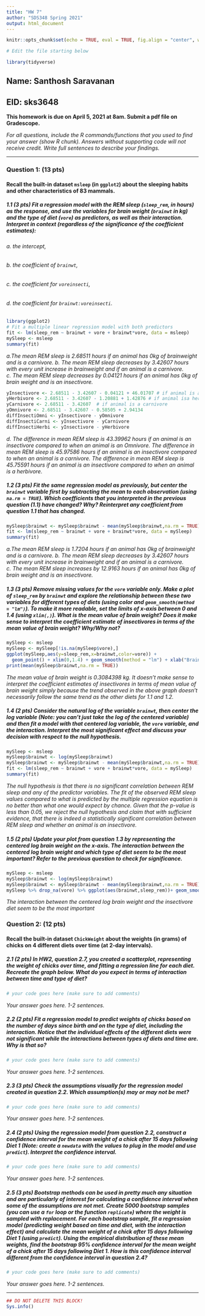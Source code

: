 ```yaml
---
title: "HW 7"
author: "SDS348 Spring 2021"
output: html_document
---
```


```r
knitr::opts_chunk$set(echo = TRUE, eval = TRUE, fig.align = "center", warning = F, message = F, R.options=list(max.print=100))

# Edit the file starting below

library(tidyverse)
```

## Name: Santhosh Saravanan
## EID: sks3648

**This homework is due on April 5, 2021 at 8am. Submit a pdf file on Gradescope.**

*For all questions, include the R commands/functions that you used to find your answer (show R chunk). Answers without supporting code will not receive credit. Write full sentences to describe your findings.*

------------------------------------------------------------------------

### Question 1: (13 pts)

#### Recall the built-in dataset `msleep` (in `ggplot2`) about the sleeping habits and other characteristics of 83 mammals.

##### 1.1 (3 pts) Fit a regression model with the REM sleep (`sleep_rem`, in hours) as the response, and use the variables for brain weight (`brainwt` in kg) and the type of diet (`vore`) as predictors, as well as their interaction. Interpret **in context** (regardless of the significance of the coefficient estimates):
###### a. the intercept,   
###### b. the coefficient of `brainwt`,   
###### c. the coefficient for `voreinsecti`,  
###### d. the coefficient for `brainwt:voreinsecti`.
```r
library(ggplot2)
# Fit a multiple linear regression model with both predictors
fit <- lm(sleep_rem ~ brainwt + vore + brainwt*vore, data = msleep)
mySleep <- msleep
summary(fit)

```


*a.The mean REM sleep is 2.68511 hours if an animal has 0kg of brainweight and is a carnivore.*
*b. The mean REM sleep decreases by 3.42607 hours with every unit increase in brainweight and if an animal is a carnivore.*
*c. The mean REM sleep decreases by 0.04121 hours if an animal has 0kg of brain weight and is an insectivore.* 
```r
yInsectivore <- 2.68511 - 3.42607 - 0.04121 + 46.01707 # if animal is an insectivore
yHerbivore <- 2.68511 - 3.42607 - 1.20881 + 1.42876 # if animal isa herbivore
yCarnivore <- 2.68511 - 3.42607  # if animal is a carnivore
yOmnivore <- 2.68511 - 3.42607 - 0.58505 + 2.94134
diffInsectiOmni <- yInsectivore - yOmnivore
diffInsectiCarni <- yInsectivore - yCarnivore
diffInsectiHerbi <- yInsectivore - yHerbivore
```
*d. The difference in mean REM sleep is 43.39962 hours if an animal is an insectivore compared to when an animal is an Omnivore. The difference in mean REM sleep is 45.97586 hours if an animal is an insectivore compared to when an animal is a carnivore. The difference in mean REM sleep is 45.75591 hours if an animal is an insectivore compared to when an animal is a herbivore.*

##### 1.2 (3 pts) Fit the same regression model as previously, but center the `brainwt` variable first by subtracting the mean to each observation (using `na.rm = TRUE`). Which coefficients that you interpreted in the previous question (1.1) have changed? Why? Reinterpret any coefficient from question 1.1 that has changed.

```r
mySleep$brainwt <- mySleep$brainwt - mean(mySleep$brainwt,na.rm = TRUE)
fit <- lm(sleep_rem ~ brainwt + vore + brainwt*vore, data = mySleep)
summary(fit)

```

*a.The mean REM sleep is 1.7204 hours if an animal has 0kg of brainweight and is a carnivore.*
*b. The mean REM sleep decreases by 3.42607 hours with every unit increase in brainweight and if an animal is a carnivore.*
*c. The mean REM sleep increases by 12.9163 hours if an animal has 0kg of brain weight and is an insectivore.* 


##### 1.3 (3 pts) Remove missing values for the `vore` variable only. Make a plot of `sleep_rem` by `brainwt` and explore the relationship between these two variables for different types of diets (using color and `geom_smooth(method = "lm")`). To make it more readable, set the limits of x-axis between 0 and 1.4 (using `xlim(,)`). What is the mean value of brain weight? Does it make sense to interpret the coefficient estimate of insectivores in terms of the mean value of brain weight? Why/Why not?

```r
mySleep <- msleep
mySleep <- mySleep[!is.na(mySleep$vore),]
ggplot(mySleep,aes(y=sleep_rem,x=brainwt,color=vore)) + 
  geom_point() + xlim(0,1.4) + geom_smooth(method = "lm") + xlab("Brain weight (kg)") + ylab("REM Sleep (hours)")
print(mean(mySleep$brainwt,na.rm = TRUE))
```

*The mean value of brain weight is 0.3084398 kg. It doesn't make sense to interpret the coefficient estimates of insectivores in terms of mean value of brain weight simply because the trend observed in the above graph doesn't  necessarily follow the same trend as the other diets for 1.1 and 1.2.*

##### 1.4 (2 pts) Consider the natural log of the variable `brainwt`, then center the log variable (*Note: you can’t just take the log of the centered variable*) and then fit a model with that centered log variable, the `vore` variable, and the interaction. Interpret the most significant effect and discuss your decision with respect to the null hypothesis.

```r
mySleep <- msleep
mySleep$brainwt <- log(mySleep$brainwt)
mySleep$brainwt <- mySleep$brainwt - mean(mySleep$brainwt,na.rm = TRUE)
fit <- lm(sleep_rem ~ brainwt + vore + brainwt*vore, data = mySleep)
summary(fit)

```

*The null hypothesis is that there is no significant correlation between REM sleep and any of the predictor variables. The fit of the observed REM sleep values compared to what is predicted by the multiple regression equation is no better than what one would expect by chance.*
*Given that the p-value is less than 0.05, we reject the null hypothesis and claim that with sufficient evidence, that there is indeed a statistically significant correlation between REM sleep and whether an animal is an insectivore.*


##### 1.5 (2 pts) Update your plot from question 1.3 by representing the centered log brain weight on the x-axis. The interaction between the centered log brain weight and which type of diet seem to be the most important? Refer to the previous question to check for significance.

```r
mySleep <- msleep
mySleep$brainwt <- log(mySleep$brainwt)
mySleep$brainwt <- mySleep$brainwt - mean(mySleep$brainwt,na.rm = TRUE)
mySleep %>% drop_na(vore) %>% ggplot(aes(brainwt,sleep_rem))+ geom_smooth(aes(col=vore),method="lm")
```

*The interaction between the centered log brain weight and the insectivore diet seem to be the most important*


### Question 2: (12 pts)

#### Recall the built-in dataset `ChickWeight` about the weights (in grams) of chicks on 4 different diets over time (at 2-day intervals).


##### 2.1 (2 pts) In HW2, question 2.7, you created a scatterplot, representing the weight of chicks over time, and fitting a regression line for each diet. Recreate the graph below. What do you expect in terms of interaction between time and type of diet?

```r
# your code goes here (make sure to add comments)
```

*Your answer goes here. 1-2 sentences.*


##### 2.2 (2 pts) Fit a regression model to predict weights of chicks based on the number of days since birth and on the type of diet, including the interaction. Notice that the individual effects of the different diets were not significant while the interactions between types of diets and time are. Why is that so?

```r
# your code goes here (make sure to add comments)
```

*Your answer goes here. 1-2 sentences.*


##### 2.3 (3 pts) Check the assumptions visually for the regression model created in question 2.2. Which assumption(s) may or may not be met?

```r
# your code goes here (make sure to add comments) 
```

*Your answer goes here. 1-2 sentences.*


##### 2.4 (2 pts) Using the regression model from question 2.2, construct a confidence interval for the mean weight of a chick after 15 days following Diet 1 (Note: create a `newdata` with the values to plug in the model and use `predict`). Interpret the confidence interval. 

```r
# your code goes here (make sure to add comments)
```

*Your answer goes here. 1-2 sentences.*


##### 2.5 (3 pts) Bootstrap methods can be used in pretty much any situation and are particularly of interest for calculating a confidence interval when some of the assumptions are not met. Create 5000 bootstrap samples (you can use a `for` loop or the function `replicate`) where the weight is sampled with replacement. For each bootstrap sample, fit a regression model (predicting weight based on time and diet, with the interaction effect) and calculate the mean weight of a chick after 15 days following Diet 1 (using `predict`). Using the empirical distribution of these mean weights, find the bootstrap 95% confidence interval for the mean weight of a chick after 15 days following Diet 1. How is this confidence interval different from the confidence interval in question 2.4?

```r
# your code goes here (make sure to add comments)
```

*Your answer goes here. 1-2 sentences.*


------------------------------------------------------------------------

```r
## DO NOT DELETE THIS BLOCK!
Sys.info()
```
